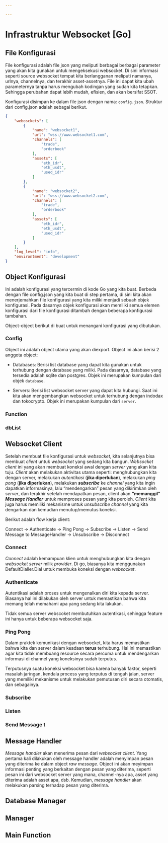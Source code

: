 ```yaml
---

---
```


# Infrastruktur Websocket [Go]

## File Konfigurasi

File konfigurasi adalah file json yang meliputi berbagai berbagai parameter yang akan kita gunakan untuk mengeksekusi websocket. Di sini informasi seperti source websocket tempat kita berlangganan meliputi namanya, urlnya, channelnya, dan terakhir asset-assetnya. File ini dapat kita ubah parameternya tanpa harus mengubah kodingan yang sudah kita tetapkan. Sehingga perubahan dapat lebih mudah, efisien, dan akan bersifat SSOT.

Konfigurasi disimpan ke dalam file json dengan nama: `config.json`. Struktur dari config.json adalah sebagai berikut.

```json
{
    "webosckets": [
        {
            "name": "websocket1",
            "url": "wss://www.websocket1.com",
            "channels": [
                "trade",
                "orderbook"
            ],
            "assets": [
                "eth_idr",
                "eth_usdt",
                "used_idr"
            ]
        },
        {
            "name": "websocket2",
            "url": "wss://www.websocket2.com",
            "channels": [
                "trade",
                "orderbook"
            ],
            "assets": [
                "eth_idr",
                "eth_usdt",
                "used_idr"
            ]
        }
    ],
    "log_level": "info",
    "environtment": "development"
}
```

## Object Konfigurasi

Ini adalah konfigurasi yang tercermin di kode Go yang kita buat. Berbeda dengan file config.json yang kita buat di step pertama, di sini kita akan menerjemahkan file konfigurasi yang kita miliki menjadi sebuah objek konfigurasi. Pada dasarnya objek konfigurasi akan memiliki semua elemen konfigurasi dari file konfigurasi ditambah dengan beberapa konfigurasi tambahan.

Object-object berikut di buat untuk menangani konfigurasi yang dibutukan.

### Config

Object ini adalah object utama yang akan diexport. Object ini akan berisi 2 anggota object:

* Databases: Berisi list database yang dapat kita gunakan untuk terhubung dengan database yang miliki. Pada dasarnya, database yang tersedia adalah sqlite dan postgres. Objek ini merupakan kumpulan dari objek `database`.

* Servers: Berisi list websocket server yang dapat kita hubungi. Saat ini kita akan mengembangkan websocket untuk terhubung dengan indodax dan tokocrypto. Objek ini merupakan kumpulan dari `server`.

### Function

### dbList

## Websocket Client

Setelah membuat file konfigurasi untuk *websocket*, kita selanjutnya bisa membuat *client* untuk *websocket* yang sedang kita bangun. *Websocket* *client* ini yang akan membuat koneksi awal dengan *server* yang akan kita tuju. *Client* akan melakukan aktivitas utama seperti: menghubungkan kita dengan server, melakukan *autentikasi* (**jika diperlukan**), melakukan *ping pong* (**jika diperlukan**), melakukan ***subscribe*** ke *channel* yang kita ingin dapatkan informasinya, lalu "mendengarkan" pesan yang dikirimkan oleh *server*, dan terakhir setelah mendapatkan pesan, client akan **"memanggil"** ***Message Handler*** untuk memproses pesan yang kita peroleh. *Client* kita juga harus memiliki mekanisme untuk *unsubscribe channel* yang kita dengarkan dan kemudian menutup/memutus koneksi.

Berikut adalah flow kerja client:

Connect -> Authenticate -> Ping Pong -> Subscribe -> Listen -> Send Message to MessageHandler -> Unsubscribe -> Disconnect

### Connect

*Connect* adalah kemampuan klien untuk menghubungkan kita dengan *websocket server* milik *provider*. Di go, biasanya kita menggunakan DefaultDialler.Dial untuk membuka koneksi dengan *websocket*.

### Authenticate

Autentikasi adalah proses untuk mengenalkan diri kita kepada server. Biasanya hal ini dilakukan oleh server untuk memastikan bahwa kita memang telah memahami apa yang sedang kita lakukan.

Tidak semua server webscoket membutuhkan autentikasi, sehingga feature ini hanya untuk beberapa websocket saja.

### Ping Pong

Dalam praktek komunikasi dengan websocket, kita harus memastikan bahwa kita dan server dalam keadaan **terus** terhubung. Hal ini memastikan agar kita tidak membuang resource secara percuma untuk mendengarkan informasi di channel yang koneksinya sudah terputus.

Terputusnya suatu koneksi websocket bisa karena banyak faktor, seperti masalah jaringan, kendala process yang terputus di tengah jalan, server yang memiliki mekanisme untuk melakukan pemutusan diri secara otomatis, dan sebagainya.

### Subscribe

### Listen

### Send Message t

## Message Handler

*Message handler* akan menerima pesan dari *websocket client*. Yang pertama kali dilakukan oleh message handler adalah menyimpan pesan yang diterima ke dalam object *raw message*. Object ini akan meyimpan informasi penting yang berkaitan dengan pesan yang diterima, seperti pesan ini dari websocket server yang mana, channel-nya apa, asset yang diterima adalah asset apa, dsb. Kemudian, *message handler* akan melakukan parsing terhadap pesan yang diterima.

## Database Manager

## Manager

## Main Function


